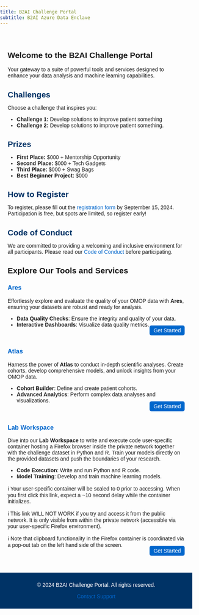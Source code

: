 ```yaml
---
title: B2AI Challenge Portal
subtitle: B2AI Azure Data Enclave
---
```


<style>
    body {
        font-family: Arial, sans-serif;
        margin: 0;
        padding: 0;
    }

    .container {
        max-width: 1500px;
        margin: 0 auto;
        padding: 20px;
    }

    header {
        background-color: #003366;
        color: #ffffff;
        padding: 20px 0;
        text-align: center;
    }

    header h1 {
        margin: 0;
        font-size: 2.5em;
    }

    header h2 {
        margin: 0;
        font-size: 1.5em;
        font-weight: 300;
    }

    section {
        margin: 20px 0;
    }

    section h2 {
        color: #003366;
        margin-bottom: 10px;
    }

    .tool {
        margin: 20px 0;
    }

    .tool h3 {
        color: #0066cc;
        margin-bottom: 5px;
    }

    .tool p {
        margin: 5px 0;
    }

    .tool ul {
        padding-left: 20px;
    }

    .cta {
        display: inline-block;
        padding: 5px 10px;
        background-color: #0066cc;
        color: #fff;
        border-radius: 5px;
        margin-top: -20px;
        float: right;
    }

    .cta:hover {
        background-color: #004999;
    }

    footer {
        background-color: #003366;
        color: #ffffff;
        text-align: center;
        padding: 10px 0;
    }

    a {
        color: #0066cc;
        text-decoration: none;
    }

    a:hover {
        text-decoration: underline;
    }
</style>

<div class="container">

## Welcome to the B2AI Challenge Portal

Your gateway to a suite of powerful tools and services designed to enhance your data analysis and machine learning capabilities.

<section id="themes-challenges" class="main-content">
    <h2>Challenges</h2>
    <p>Choose a challenge that inspires you:</p>
    <ul>
      <li><strong>Challenge 1:</strong> Develop solutions to improve patient something</li>
      <li><strong>Challenge 2:</strong> Develop solutions to improve patient something.</li

    </ul>
  </section>

  <section id="prizes" class="prizes">
    <h2>Prizes</h2>
    <ul>
      <li><strong>First Place:</strong> $000 + Mentorship Opportunity</li>
      <li><strong>Second Place:</strong> $000 + Tech Gadgets</li>
      <li><strong>Third Place:</strong> $000 + Swag Bags</li>
      <li><strong>Best Beginner Project:</strong> $000 </li>
    </ul>
  </section>

  <section id="registration" class="registration">
    <h2>How to Register</h2>
    <p>To register, please fill out the <a href="https://example.com/register">registration form</a> by September 15, 2024. Participation is free, but spots are limited, so register early!</p>
  </section>

  <section id="conduct" class="conduct">
    <h2>Code of Conduct</h2>
    <p>We are committed to providing a welcoming and inclusive environment for all participants. Please read our <a href="https://example.com/code-of-conduct">Code of Conduct</a> before participating.</p>
  </section>


## Explore Our Tools and Services

### [Ares](/ares/) 

Effortlessly explore and evaluate the quality of your OMOP data with **Ares**, ensuring your datasets are robust and ready for analysis.

- **Data Quality Checks**: Ensure the integrity and quality of your data.
- **Interactive Dashboards**: Visualize data quality metrics.

<a href="/ares/" class="cta">Get Started</a>
</br>

### [Atlas](/atlas/)

Harness the power of **Atlas** to conduct in-depth scientific analyses. Create cohorts, develop comprehensive models, and unlock insights from your OMOP data.

- **Cohort Builder**: Define and create patient cohorts.
- **Advanced Analytics**: Perform complex data analyses and visualizations.

<a href="/atlas/" class="cta">Get Started</a>
</br>

### [Lab Workspace](/lab/)

Dive into our **Lab Workspace** to write and execute code user-specific container hosting a Firefox browser inside the private network together with the challenge dataset in Python and R. Train your models directly on the provided datasets and push the boundaries of your research.

- **Code Execution**: Write and run Python and R code.
- **Model Training**: Develop and train machine learning models.



<p>ℹ️ Your user-specific container will be scaled to 0 prior to accessing. When you first click this link, expect a ~10 second delay while the container initializes.</p>
<p>ℹ️ This link WILL NOT WORK if you try and access it from the public network. It is only visible from within the private network (accessible via your user-specific Firefox environment).</p>
<p>ℹ️ Note that clipboard functionality in the Firefox container is coordinated via a pop-out tab on the left hand side of the screen.</p>
 
<a href="/lab/" class="cta">Get Started</a>
</br>

</div>

<footer>
    <p>© 2024 B2AI Challenge Portal. All rights reserved.</p>
    <p><a href="mailto:chorus@b2ai.com">Contact Support</a></p>
</footer>


